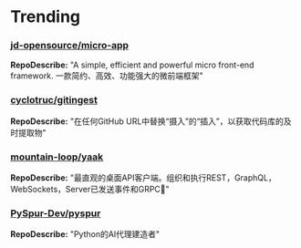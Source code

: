 
# Trending

### [jd-opensource/micro-app](https://github.com/jd-opensource/micro-app)
**RepoDescribe:** "A simple, efficient and powerful micro front-end framework. 一款简约、高效、功能强大的微前端框架"
  

### [cyclotruc/gitingest](https://github.com/cyclotruc/gitingest)
**RepoDescribe:** "在任何GitHub URL中替换“摄入”的“插入”，以获取代码库的及时提取物"
  

### [mountain-loop/yaak](https://github.com/mountain-loop/yaak)
**RepoDescribe:** "最直观的桌面API客户端。组织和执行REST，GraphQL，WebSockets，Server已发送事件和GRPC🦬"
  

### [PySpur-Dev/pyspur](https://github.com/PySpur-Dev/pyspur)
**RepoDescribe:** "Python的AI代理建造者"
  